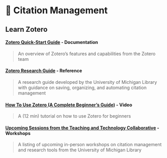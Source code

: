 # 🔖 Citation Management

## Learn Zotero

#### [**Zotero Quick-Start Guide**](https://www.zotero.org/support/quick_start_guide) **- Documentation**

> An overview of Zotero's features and capabilities from the Zotero team

#### [**Zotero Research Guide**](https://guides.lib.umich.edu/zotero) **- Reference**

> A research guide developed by the University of Michigan Library with guidance on saving, organizing, and automating citation management

#### [**How To Use Zotero (A Complete Beginner's Guide)**](https://youtu.be/JG7Uq_JFDzE?si=E6ct16pIHbP0XmD4) **- Video**

> A (12 min) tutorial on how to use Zotero for beginners

#### [**Upcoming Sessions from the Teaching and Technology Collaborative**](https://ttc.iss.lsa.umich.edu/ttc/sessions/upcoming/sponsor/university-library/?mode=excerpt) **- Workshops**

> A listing of upcoming in-person workshops on citation management and research tools from the University of Michigan Library
